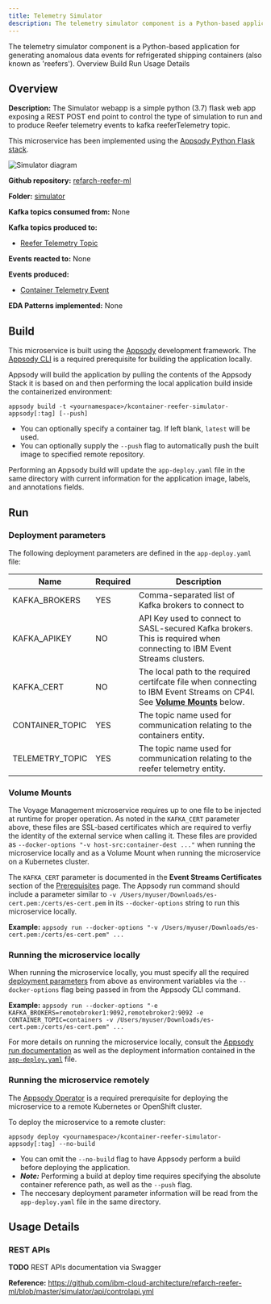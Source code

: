 ```yaml
---
title: Telemetry Simulator
description: The telemetry simulator component is a Python-based application for generating anomalous data events for refrigerated shipping containers (also known as 'reefers').
---
```


<PageDescription>
The telemetry simulator component is a Python-based application for generating anomalous data events for refrigerated shipping containers (also known as 'reefers').
</PageDescription>

<AnchorLinks>
  <AnchorLink>Overview</AnchorLink>
  <AnchorLink>Build</AnchorLink>
  <AnchorLink>Run</AnchorLink>
  <AnchorLink>Usage Details</AnchorLink>
</AnchorLinks>

## Overview

**Description:** The Simulator webapp is a simple python (3.7) flask web app exposing a REST POST end point to control the type of simulation to run and to produce Reefer telemetry events to kafka reeferTelemetry topic.

This microservice has been implemented using the [Appsody Python Flask stack](https://github.com/appsody/stacks/tree/master/incubator/python-flask).

![Simulator diagram](images/microservice-overview-telemetry-simulator.png)

**Github repository:** [refarch-reefer-ml](https://github.com/ibm-cloud-architecture/refarch-reefer-ml)

**Folder:** [simulator](https://github.com/ibm-cloud-architecture/refarch-reefer-ml/tree/master/simulator)

**Kafka topics consumed from:** None

**Kafka topics produced to:**

- [Reefer Telemetry Topic](/microservices/topic-details/#reefer-telemetry-topic)

**Events reacted to:** None

**Events produced:**

- [Container Telemetry Event](/microservices/event-details/#container-telemetry-event)

**EDA Patterns implemented:** None

## Build

This microservice is built using the [Appsody](https://appsody.dev/) development framework. The [Appsody CLI](https://appsody.dev/docs/installing/installing-appsody) is a required prerequisite for building the application locally.

Appsody will build the application by pulling the contents of the Appsody Stack it is based on and then performing the local application build inside the containerized environment:

`appsody build -t <yournamespace>/kcontainer-reefer-simulator-appsody[:tag] [--push]`

- You can optionally specify a container tag. If left blank, `latest` will be used.
- You can optionally supply the `--push` flag to automatically push the built image to specified remote repository.

Performing an Appsody build will update the `app-deploy.yaml` file in the same directory with current information for the application image, labels, and annotations fields.

## Run

### Deployment parameters

The following deployment parameters are defined in the `app-deploy.yaml` file:

| Name                                     | Required | Description                                                                                                            |
|------------------------------------------|----------|------------------------------------------------------------------------------------------------------------------------|
| KAFKA_BROKERS                            | YES      | Comma-separated list of Kafka brokers to connect to                                                                    |
| KAFKA_APIKEY                             | NO       | API Key used to connect to SASL-secured Kafka brokers. This is required when connecting to IBM Event Streams clusters. |
| KAFKA_CERT                               | NO       | The local path to the required certifcate file when connecting to IBM Event Streams on CP4I. See [**Volume Mounts**](#volume-mounts) below.  |
| CONTAINER_TOPIC                          | YES      | The topic name used for communication relating to the containers entity.                                                   |
| TELEMETRY_TOPIC                          | YES      | The topic name used for communication relating to the reefer telemetry  entity.                                                   |

### Volume Mounts

The Voyage Management microservice requires up to one file to be injected at runtime for proper operation. As noted in the `KAFKA_CERT` parameter above, these files are SSL-based certificates which are required to verfiy the identity of the external service when calling it. These files are provided as `--docker-options "-v host-src:container-dest ..."` when running the microservice locally and as a Volume Mount when running the microservice on a Kubernetes cluster.

The `KAFKA_CERT` parameter is documented in the **Event Streams Certificates** section of the [Prerequisites](/infrastructure/prereqs/#ibm-event-streams-on-redhat-openshift-container-platform) page. The Appsody run command should include a parameter similar to `-v /Users/myuser/Downloads/es-cert.pem:/certs/es-cert.pem` in its `--docker-options` string to run this microservice locally.

**Example:** `appsody run --docker-options "-v /Users/myuser/Downloads/es-cert.pem:/certs/es-cert.pem" ...`

### Running the microservice locally

When running the microservice locally, you must specify all the required [deployment parameters](#deployment-parameters) from above as environment variables via the `--docker-options` flag being passed in from the Appsody CLI command.

**Example:** `appsody run --docker-options "-e KAFKA_BROKERS=remotebroker1:9092,remotebroker2:9092 -e CONTAINER_TOPIC=containers -v /Users/myuser/Downloads/es-cert.pem:/certs/es-cert.pem" ...`

For more details on running the microservice locally, consult the [Appsody run documentation](https://appsody.dev/docs/using-appsody/local-development#appsody-local-development) as well as the deployment information contained in the [`app-deploy.yaml`](https://github.com/ibm-cloud-architecture/refarch-reefer-ml/blob/master/simulator/app-deploy.yaml) file.

### Running the microservice remotely

The [Appsody Operator](https://appsody.dev/docs/reference/appsody-operator/) is a required prerequisite for deploying the microservice to a remote Kubernetes or OpenShift cluster.

To deploy the microservice to a remote cluster:

`appsody deploy <yournamespace>/kcontainer-reefer-simulator-appsody[:tag] --no-build`

- You can omit the `--no-build` flag to have Appsody perform a build before deploying the application.
- _**Note:**_ Performing a build at deploy time requires specifying the absolute container reference path, as well as the `--push` flag.
- The neccesary deployment parameter information will be read from the `app-deploy.yaml` file in the same directory.

## Usage Details

### REST APIs

<InlineNotification kind="info"><strong>TODO</strong> REST APIs documentation via Swagger</InlineNotification>

**Reference:** https://github.com/ibm-cloud-architecture/refarch-reefer-ml/blob/master/simulator/api/controlapi.yml
